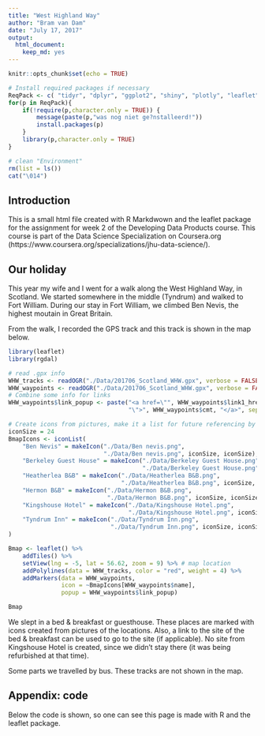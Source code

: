 ```yaml
---
title: "West Highland Way"
author: "Bram van Dam"
date: "July 17, 2017"
output: 
  html_document: 
    keep_md: yes
---
```


```r
knitr::opts_chunk$set(echo = TRUE)
```

```r
# Install required packages if necessary
ReqPack <- c( "tidyr", "dplyr", "ggplot2", "shiny", "plotly", "leaflet")
for(p in ReqPack){
    if(!require(p,character.only = TRUE)) {
        message(paste(p,"was nog niet ge?nstalleerd!"))
        install.packages(p)
    }
    library(p,character.only = TRUE)
}

# clean "Environment"
rm(list = ls())
cat("\014")

```
  
## Introduction

This is a small html file created with R Markdwown and the leaflet package for the assignment for week 2 of the Developing Data Products course. This course is part of the Data Science Specialization on Coursera.org (https://www.coursera.org/specializations/jhu-data-science/).


## Our holiday

This year my wife and I went for a walk along the West Highland Way, in Scotland. We started somewhere in the middle (Tyndrum) and walked to Fort William. During our stay in Fort William, we climbed Ben Nevis, the highest moutain in Great Britain.

From the walk, I recorded the GPS track and this track is shown in the map below.

```r

library(leaflet)
library(rgdal)

# read .gpx info
WHW_tracks <- readOGR("./Data/201706_Scotland_WHW.gpx", verbose = FALSE, layer = "tracks")
WHW_waypoints <- readOGR("./Data/201706_Scotland_WHW.gpx", verbose = FALSE, layer = "waypoints")
# Combine some info for links
WHW_waypoints$link_popup <- paste("<a href=\"", WHW_waypoints$link1_href,
                                  "\">", WHW_waypoints$cmt, "</a>", sep = "")

# Create icons from pictures, make it a list for future referencing by name
iconSize = 24
BmapIcons <- iconList(
    "Ben Nevis" = makeIcon("./Data/Ben nevis.png", 
                           "./Data/Ben nevis.png", iconSize, iconSize),
    "Berkeley Guest House" = makeIcon("./Data/Berkeley Guest House.png",
                                      "./Data/Berkeley Guest House.png", iconSize, iconSize),
    "Heatherlea B&B" = makeIcon("./Data/Heatherlea B&B.png", 
                                "./Data/Heatherlea B&B.png", iconSize, iconSize),
    "Hermon B&B" = makeIcon("./Data/Hermon B&B.png",
                            "./Data/Hermon B&B.png", iconSize, iconSize),
    "Kingshouse Hotel" = makeIcon("./Data/Kingshouse Hotel.png",
                                  "./Data/Kingshouse Hotel.png", iconSize, iconSize),
    "Tyndrum Inn" = makeIcon("./Data/Tyndrum Inn.png",
                             "./Data/Tyndrum Inn.png", iconSize, iconSize)
)

Bmap <- leaflet() %>%
    addTiles() %>%
    setView(lng = -5, lat = 56.62, zoom = 9) %>% # map location
    addPolylines(data = WHW_tracks, color = "red", weight = 4) %>%
    addMarkers(data = WHW_waypoints,
               icon = ~BmapIcons[WHW_waypoints$name],
               popup = WHW_waypoints$link_popup)

Bmap

```
  
We slept in a bed & breakfast or guesthouse. These places are marked with icons created from pictures of the locations. Also, a link to the site of the bed & breakfast can be used to go to the site (if applicable). No site from Kingshouse Hotel is created, since we didn't stay there (it was being refurbished at that time).

Some parts we travelled by bus. These tracks are not shown in the map.

## Appendix: code

Below the code is shown, so one can see this page is made with R and the leaflet package.

```r

```
